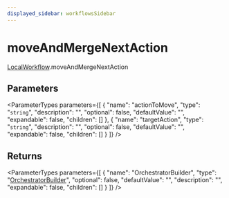 ```yaml
---
displayed_sidebar: workflowsSidebar
---
```



# moveAndMergeNextAction

[LocalWorkflow](../../classes/LocalWorkflow.mdx).moveAndMergeNextAction

## Parameters

<ParameterTypes parameters={[
  {
    "name": "actionToMove",
    "type": "`string`",
    "description": "",
    "optional": false,
    "defaultValue": "",
    "expandable": false,
    "children": []
  },
  {
    "name": "targetAction",
    "type": "`string`",
    "description": "",
    "optional": false,
    "defaultValue": "",
    "expandable": false,
    "children": []
  }
]} />

## Returns

<ParameterTypes parameters={[
  {
    "name": "OrchestratorBuilder",
    "type": "[OrchestratorBuilder](../../classes/OrchestratorBuilder.mdx)",
    "optional": false,
    "defaultValue": "",
    "description": "",
    "expandable": false,
    "children": []
  }
]} />
